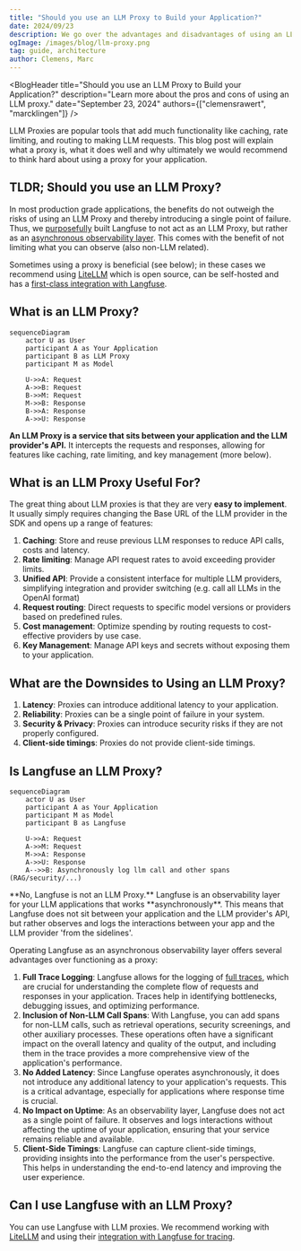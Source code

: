 ```yaml
---
title: "Should you use an LLM Proxy to Build your Application?"
date: 2024/09/23
description: We go over the advantages and disadvantages of using an LLM proxy.
ogImage: /images/blog/llm-proxy.png
tag: guide, architecture
author: Clemens, Marc
---
```



<BlogHeader
  title="Should you use an LLM Proxy to Build your Application?"
  description="Learn more about the pros and cons of using an LLM proxy."
  date="September 23, 2024"
  authors={["clemensrawert", "marcklingen"]}
/>

LLM Proxies are popular tools that add much functionality like caching, rate limiting, and routing to making LLM requests. This blog post will explain what a proxy is, what it does well and why ultimately we would recommend to think hard about using a proxy for your application.

## TLDR; Should you use an LLM Proxy?

In most production grade applications, the benefits do not outweigh the risks of using an LLM Proxy and thereby introducing a single point of failure. Thus, we [purposefully](/why) built Langfuse to not act as an LLM Proxy, but rather as an [asynchronous observability layer](/docs/tracing). This comes with the benefit of not limiting what you can observe (also non-LLM related).

Sometimes using a proxy is beneficial (see below); in these cases we recommend using [LiteLLM](https://litellm.ai) which is open source, can be self-hosted and has a [first-class integration with Langfuse](/docs/integrations/litellm/tracing).

## What is an LLM Proxy?

<div className="max-w-lg mx-auto">

```mermaid
sequenceDiagram
    actor U as User
    participant A as Your Application
    participant B as LLM Proxy
    participant M as Model

    U->>A: Request
    A->>B: Request
    B->>M: Request
    M->>B: Response
    B->>A: Response
    A->>U: Response
```

</div>

**An LLM Proxy is a service that sits between your application and the LLM provider's API.** It intercepts the requests and responses, allowing for features like caching, rate limiting, and key management (more below).

## What is an LLM Proxy Useful For?

The great thing about LLM proxies is that they are very **easy to implement**. It usually simply requires changing the Base URL of the LLM provider in the SDK and opens up a range of features:

1. **Caching**: Store and reuse previous LLM responses to reduce API calls, costs and latency.
2. **Rate limiting**: Manage API request rates to avoid exceeding provider limits.
3. **Unified API**: Provide a consistent interface for multiple LLM providers, simplifying integration and provider switching (e.g. call all LLMs in the OpenAI format)
4. **Request routing**: Direct requests to specific model versions or providers based on predefined rules.
5. **Cost management**: Optimize spending by routing requests to cost-effective providers by use case.
6. **Key Management**: Manage API keys and secrets without exposing them to your application.

## What are the Downsides to Using an LLM Proxy?

1. **Latency**: Proxies can introduce additional latency to your application.
2. **Reliability**: Proxies can be a single point of failure in your system.
3. **Security & Privacy**: Proxies can introduce security risks if they are not properly configured.
4. **Client-side timings**: Proxies do not provide client-side timings.

## Is Langfuse an LLM Proxy?

<div className="max-w-lg mx-auto">

```mermaid
sequenceDiagram
    actor U as User
    participant A as Your Application
    participant M as Model
    participant B as Langfuse

    U->>A: Request
    A->>M: Request
    M->>A: Response
    A->>U: Response
    A-->>B: Asynchronously log llm call and other spans (RAG/security/...)
```

</div>
**No, Langfuse is not an LLM Proxy.** Langfuse is an observability layer for your LLM applications that works **asynchronously**. This means that Langfuse does not sit between your application and the LLM provider's API, but rather observes and logs the interactions between your app and the LLM provider 'from the sidelines'.

Operating Langfuse as an asynchronous observability layer offers several advantages over functioning as a proxy:

1. **Full Trace Logging**: Langfuse allows for the logging of [full traces](/docs/tracing), which are crucial for understanding the complete flow of requests and responses in your application. Traces help in identifying bottlenecks, debugging issues, and optimizing performance.
2. **Inclusion of Non-LLM Call Spans**: With Langfuse, you can add spans for non-LLM calls, such as retrieval operations, security screenings, and other auxiliary processes. These operations often have a significant impact on the overall latency and quality of the output, and including them in the trace provides a more comprehensive view of the application's performance.
3. **No Added Latency**: Since Langfuse operates asynchronously, it does not introduce any additional latency to your application's requests. This is a critical advantage, especially for applications where response time is crucial.
4. **No Impact on Uptime**: As an observability layer, Langfuse does not act as a single point of failure. It observes and logs interactions without affecting the uptime of your application, ensuring that your service remains reliable and available.
5. **Client-Side Timings**: Langfuse can capture client-side timings, providing insights into the performance from the user's perspective. This helps in understanding the end-to-end latency and improving the user experience.

## Can I use Langfuse with an LLM Proxy?

You can use Langfuse with LLM proxies. We recommend working with [LiteLLM](https://litellm.ai/) and using their [integration with Langfuse for tracing](/docs/integrations/litellm/tracing).
